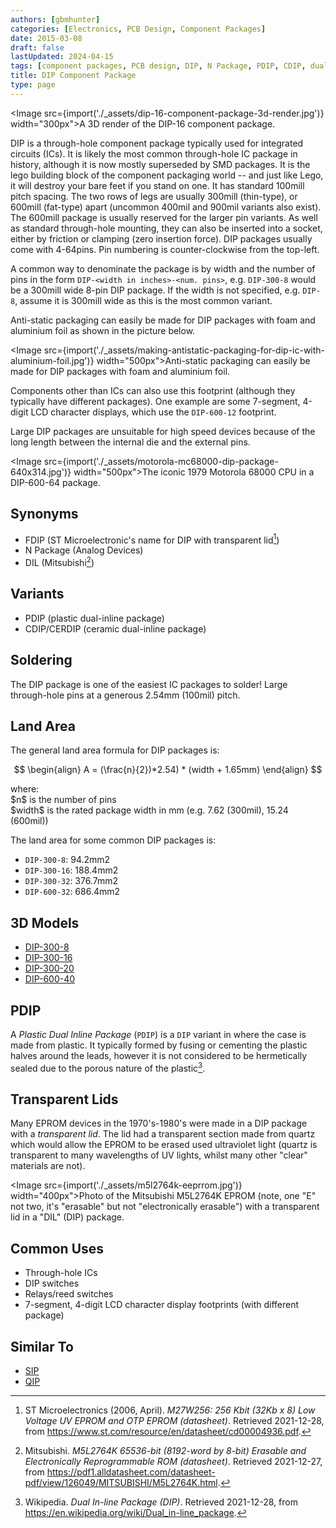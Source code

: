 ```yaml
---
authors: [gbmhunter]
categories: [Electronics, PCB Design, Component Packages]
date: 2015-03-08
draft: false
lastUpdated: 2024-04-15
tags: [component packages, PCB design, DIP, N Package, PDIP, CDIP, dual inline package]
title: DIP Component Package
type: page
---
```



<Image src={import('./_assets/dip-16-component-package-3d-render.jpg')} width="300px">A 3D render of the DIP-16 component package.</Image>

DIP is a through-hole component package typically used for integrated circuits (ICs). It is likely the most common through-hole IC package in history, although it is now mostly superseded by SMD packages. It is the lego building block of the component packaging world -- and just like Lego, it will destroy your bare feet if you stand on one. It has standard 100mill pitch spacing. The two rows of legs are usually 300mill (thin-type), or 600mill (fat-type) apart (uncommon 400mil and 900mil variants also exist). The 600mill package is usually reserved for the larger pin variants. As well as standard through-hole mounting, they can also be inserted into a socket, either by friction or clamping (zero insertion force). DIP packages usually come with 4-64pins. Pin numbering is counter-clockwise from the top-left.

A common way to denominate the package is by width and the number of pins in the form `DIP-<width in inches>-<num. pins>`, e.g. `DIP-300-8` would be a 300mill wide 8-pin DIP package. If the width is not specified, e.g. `DIP-8`, assume it is 300mill wide as this is the most common variant.

Anti-static packaging can easily be made for DIP packages with foam and aluminium foil as shown in the picture below.

<Image src={import('./_assets/making-antistatic-packaging-for-dip-ic-with-aluminium-foil.jpg')} width="500px">Anti-static packaging can easily be made for DIP packages with foam and aluminium foil.</Image>

Components other than ICs can also use this footprint (although they typically have different packages). One example are some 7-segment, 4-digit LCD character displays, which use the `DIP-600-12` footprint.

Large DIP packages are unsuitable for high speed devices because of the long length between the internal die and the external pins.

<Image src={import('./_assets/motorola-mc68000-dip-package-640x314.jpg')} width="500px">The iconic 1979 Motorola 68000 CPU in a DIP-600-64 package.</Image>

## Synonyms

* FDIP (ST Microelectronic's name for DIP with transparent lid[^bib-st-m27w256])
* N Package (Analog Devices)
* DIL (Mitsubishi[^bib-mitsubishi-m5l2764k-ds])

## Variants

* PDIP (plastic dual-inline package)
* CDIP/CERDIP (ceramic dual-inline package)

## Soldering

The DIP package is one of the easiest IC packages to solder! Large through-hole pins at a generous 2.54mm (100mil) pitch. 

## Land Area

The general land area formula for DIP packages is:

$$
\begin{align}
A = (\frac{n}{2})*2.54) * (width + 1.65mm)
\end{align}
$$

<p className="centered">where:<br/>
$n$ is the number of pins<br/>
$width$ is the rated package width in mm (e.g.  7.62 (300mil), 15.24 (600mil))<br/></p>

The land area for some common DIP packages is:

* `DIP-300-8`: 94.2mm2
* `DIP-300-16`: 188.4mm2
* `DIP-300-32`: 376.7mm2
* `DIP-600-32`: 686.4mm2  

## 3D Models

* [DIP-300-8](http://www.3dcontentcentral.com/download-model.aspx?catalogid=1023&amp;id=79)
* [DIP-300-16](http://www.3dcontentcentral.com/download-model.aspx?catalogid=1023&amp;id=71)
* [DIP-300-20](http://www.3dcontentcentral.com/download-model.aspx?catalogid=171&amp;id=71043)
* [DIP-600-40](http://www.3dcontentcentral.com/download-model.aspx?catalogid=171&amp;id=95319)

## PDIP

A _Plastic Dual Inline Package_ (`PDIP`) is a `DIP` variant in where the case is made from plastic. It typically formed by fusing or cementing the plastic halves around the leads, however it is not considered to be hermetically sealed due to the porous nature of the plastic[^bib-wikipedia-dip].

## Transparent Lids

Many EPROM devices in the 1970's-1980's were made in a DIP package with a _transparent lid_. The lid had a transparent section made from quartz which would allow the EPROM to be erased used ultraviolet light (quartz is transparent to many wavelengths of UV lights, whilst many other "clear" materials are not).

<Image src={import('./_assets/m5l2764k-eeprrom.jpg')} width="400px">Photo of the Mitsubishi M5L2764K EPROM (note, one \"E\" not two, it's \"erasable\" but not \"electronically erasable\") with a transparent lid in a \"DIL\" (DIP) package.</Image>

## Common Uses

* Through-hole ICs
* DIP switches
* Relays/reed switches
* 7-segment, 4-digit LCD character display footprints (with different package)

## Similar To

* [SIP](/pcb-design/component-packages/sip-component-package)
* [QIP](/pcb-design/component-packages/qip-component-package)

[^bib-wikipedia-dip]: Wikipedia. _Dual In-line Package (DIP)_. Retrieved 2021-12-28, from https://en.wikipedia.org/wiki/Dual_in-line_package.
[^bib-mitsubishi-m5l2764k-ds]: Mitsubishi. _M5L2764K 65536-bit (8192-word by 8-bit) Erasable and Electronically Reprogrammable ROM (datasheet)_. Retrieved 2021-12-27, from https://pdf1.alldatasheet.com/datasheet-pdf/view/126049/MITSUBISHI/M5L2764K.html.
[^bib-st-m27w256]: ST Microelectronics (2006, April). _M27W256: 256 Kbit (32Kb x 8) Low Voltage UV EPROM and OTP EPROM (datasheet)_. Retrieved 2021-12-28, from https://www.st.com/resource/en/datasheet/cd00004936.pdf. 
